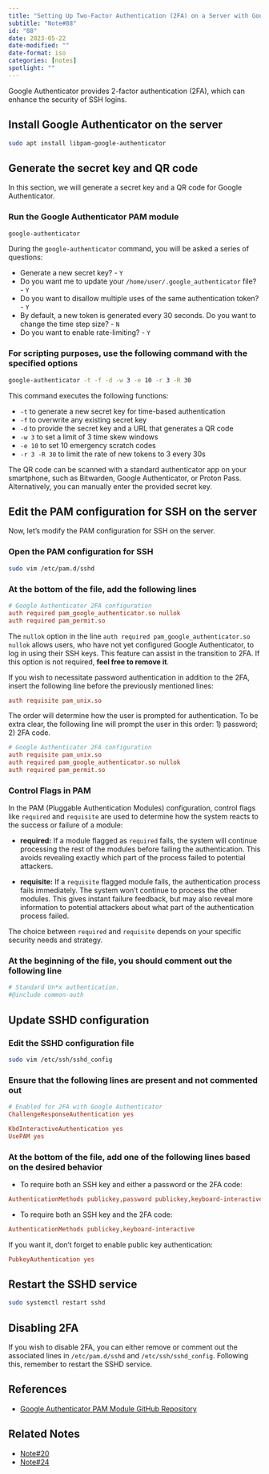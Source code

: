 ```yaml
---
title: "Setting Up Two-Factor Authentication (2FA) on a Server with Google Authenticator for SSH Logins"
subtitle: "Note#88"
id: "88"
date: 2023-05-22
date-modified: ""
date-format: iso
categories: [notes]
spotlight: ""
---
```

Google Authenticator provides 2-factor authentication (2FA), which can enhance the security of SSH logins.

## Install Google Authenticator on the server

```bash
sudo apt install libpam-google-authenticator
```

## Generate the secret key and QR code

In this section, we will generate a secret key and a QR code for Google Authenticator.

### Run the Google Authenticator PAM module

```bash
google-authenticator
```

During the `google-authenticator` command, you will be asked a series of questions:

* Generate a new secret key? - `Y`
* Do you want me to update your `/home/user/.google_authenticator` file? - `Y`
* Do you want to disallow multiple uses of the same authentication token? - `Y`
* By default, a new token is generated every 30 seconds. Do you want to change the time step size? - `N` 
* Do you want to enable rate-limiting? - `Y`

### For scripting purposes, use the following command with the specified options

```bash
google-authenticator -t -f -d -w 3 -e 10 -r 3 -R 30
```

This command executes the following functions:

* `-t` to generate a new secret key for time-based authentication
* `-f` to overwrite any existing secret key
* `-d` to provide the secret key and a URL that generates a QR code
* `-w 3` to set a limit of 3 time skew windows
* `-e 10` to set 10 emergency scratch codes
* `-r 3 -R 30` to limit the rate of new tokens to 3 every 30s

The QR code can be scanned with a standard authenticator app on your smartphone, such as Bitwarden, Google Authenticator, or Proton Pass. Alternatively, you can manually enter the provided secret key.

## Edit the PAM configuration for SSH on the server

Now, let's modify the PAM configuration for SSH on the server.

### Open the PAM configuration for SSH

```bash
sudo vim /etc/pam.d/sshd
```

### At the bottom of the file, add the following lines

```cfg
# Google Authenticator 2FA configuration
auth required pam_google_authenticator.so nullok
auth required pam_permit.so
```

The `nullok` option in the line `auth required pam_google_authenticator.so nullok` allows users, who have not yet configured Google Authenticator, to log in using their SSH keys. This feature can assist in the transition to 2FA. If this option is not required, **feel free to remove it**.

If you wish to necessitate password authentication in addition to the 2FA, insert the following line before the previously mentioned lines:

```cfg
auth requisite pam_unix.so
```

The order will determine how the user is prompted for authentication. To be extra clear, the following line will prompt the user in this order: 1) password; 2) 2FA code.

```cfg
# Google Authenticator 2FA configuration
auth requisite pam_unix.so
auth required pam_google_authenticator.so nullok
auth required pam_permit.so
```

### Control Flags in PAM

In the PAM (Pluggable Authentication Modules) configuration, control flags like `required` and `requisite` are used to determine how the system reacts to the success or failure of a module:

* **required:** If a module flagged as `required` fails, the system will continue processing the rest of the modules before failing the authentication. This avoids revealing exactly which part of the process failed to potential attackers.

* **requisite:** If a `requisite` flagged module fails, the authentication process fails immediately. The system won't continue to process the other modules. This gives instant failure feedback, but may also reveal more information to potential attackers about what part of the authentication process failed.

The choice between `required` and `requisite` depends on your specific security needs and strategy.

### At the beginning of the file, you should comment out the following line

```cfg
# Standard Un*x authentication.
#@include common-auth
```

## Update SSHD configuration

### Edit the SSHD configuration file

```bash
sudo vim /etc/ssh/sshd_config
```

### Ensure that the following lines are present and not commented out

```cfg
# Enabled for 2FA with Google Authenticator
ChallengeResponseAuthentication yes
```

```cfg
KbdInteractiveAuthentication yes
UsePAM yes
```

### At the bottom of the file, add one of the following lines based on the desired behavior

* To require both an SSH key and either a password or the 2FA code:

```cfg
AuthenticationMethods publickey,password publickey,keyboard-interactive
```

* To require both an SSH key and the 2FA code:

```cfg
AuthenticationMethods publickey,keyboard-interactive
```

If you want it, don't forget to enable public key authentication:

```cfg
PubkeyAuthentication yes
```

## Restart the SSHD service

```bash
sudo systemctl restart sshd
```

## Disabling 2FA

If you wish to disable 2FA, you can either remove or comment out the associated lines in `/etc/pam.d/sshd` and `/etc/ssh/sshd_config`. Following this, remember to restart the SSHD service.

## References

* [Google Authenticator PAM Module GitHub Repository](https://github.com/google/google-authenticator-libpam)

## Related Notes

* [Note#20](/notes/20/)
* [Note#24](/notes/24/)
